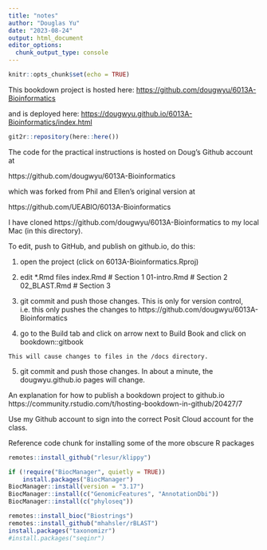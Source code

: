 ```yaml
---
title: "notes"
author: "Douglas Yu"
date: "2023-08-24"
output: html_document
editor_options: 
  chunk_output_type: console
---
```


```r
knitr::opts_chunk$set(echo = TRUE)
```

This bookdown project is hosted here:
<https://github.com/dougwyu/6013A-Bioinformatics>

and is deployed here:
<https://dougwyu.github.io/6013A-Bioinformatics/index.html>

```r
git2r::repository(here::here())
```


The code for the practical instructions is hosted on Doug's Github account at

  https://github.com/dougwyu/6013A-Bioinformatics

which was forked from Phil and Ellen's original version at

  https://github.com/UEABIO/6013A-Bioinformatics

I have cloned https://github.com/dougwyu/6013A-Bioinformatics to my local Mac (in this directory).

To edit, push to GitHub, and publish on github.io, do this:

  1. open the project (click on 6013A-Bioinformatics.Rproj)
  
  2. edit *.Rmd files
  	index.Rmd # Section 1
  	01-intro.Rmd # Section 2
  	02_BLAST.Rmd # Section 3
  	
  3. git commit and push those changes.  This is only for version control, i.e. this only pushes the changes to https://github.com/dougwyu/6013A-Bioinformatics
  
  4. go to the Build tab and click on arrow next to Build Book and click on bookdown::gitbook
  
  	This will cause changes to files in the /docs directory.
  
  5. git commit and push those changes. In about a minute, the dougwyu.github.io pages will change.


An explanation for how to publish a bookdown project to github.io
https://community.rstudio.com/t/hosting-bookdown-in-github/20427/7


Use my Github account to sign into the correct Posit Cloud account for the class. 





Reference code chunk for installing some of the more obscure R packages
```r
remotes::install_github("rlesur/klippy")

if (!require("BiocManager", quietly = TRUE))
    install.packages("BiocManager")
BiocManager::install(version = "3.17")
BiocManager::install(c("GenomicFeatures", "AnnotationDbi"))
BiocManager::install(c("phyloseq"))
```


```r
remotes::install_bioc("Biostrings")  
remotes::install_github("mhahsler/rBLAST")  
install.packages("taxonomizr")
#install.packages("seqinr")  
```
